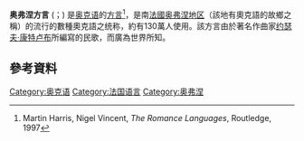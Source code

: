 {{noteTA|G1=法国地名}}
{{Infobox language
|name=奥弗涅方言
|nativename=''auvernhat''
|states={{FR}}
|map = Aire linguistique maximale de l'occitan auvergnat (échelle française).png
|region={{flag|Auvergne}}<br>{{flag|Puy-de-Dôme}}<br>{{flag|Haute-Loire}}<br>{{flag|Allier}}<br>{{flag|Cantal}}<br>[[利穆赞|利穆赞]]
|speakers=80,000
|date=2004年
|ref=<ref name="Ethnologue15">{{e15|auv}}</ref>
|familycolor=Indo-European
|fam2=[[意大利语族|意大利语族]]
|fam3=[[罗曼语族|罗曼语族]]
|fam4=[[西羅曼語支|西羅曼語支]]
|fam5=[[高盧-羅曼語支|高盧-羅曼語支]]
|fam6=[[奥克-罗曼语支|奥克-罗曼语支]]
|fam7=[[奥克语|奥克语]]
|isoexception=dialect
|ietf = {{wikidata|property|references|P305}}
|glotto=auve1239
|glottorefname=Auvergnat Occitan
|lingua=51-AAA-gi
}}
'''奥弗涅方言''' ({{lang-oc|label=奥弗涅方言|auvernhat}}；{{lang-fr|Auvergnat}}) 是[[奥克语|奥克语]]的[[方言|方言]]<ref>Martin Harris, Nigel Vincent, ''The Romance Languages'', Routledge, 1997</ref>，是南[[法國|法國]][[奥弗涅|奥弗涅地区]]（該地有奧克語的故鄉之稱）的流行的數種奧克語之统称，約有130萬人使用。該方言由於著名作曲家[[约瑟夫·康特卢布|约瑟夫·康特卢布]]所編寫的民歌，而廣為世界所知。

== 參考資料 ==
{{reflist}}

{{罗曼语族}}
{{Authority control}}

[[Category:奥克语|Category:奥克语]]
[[Category:法国语言|Category:法国语言]]
[[Category:奥弗涅|Category:奥弗涅]]